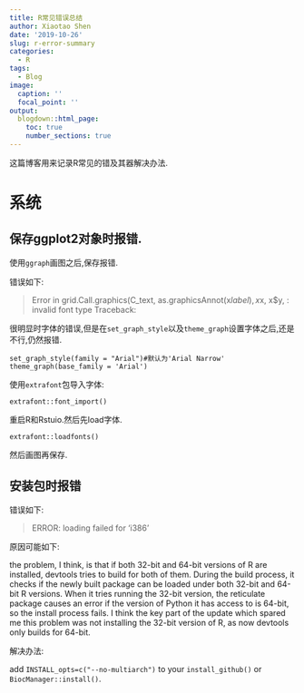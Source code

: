 ```yaml
---
title: R常见错误总结
author: Xiaotao Shen
date: '2019-10-26'
slug: r-error-summary
categories:
  - R
tags:
  - Blog
image:
  caption: ''
  focal_point: ''
output:
  blogdown::html_page:
    toc: true
    number_sections: true
---
```


这篇博客用来记录R常见的错及其器解决办法.

# 系统

## 保存ggplot2对象时报错.

使用`ggraph`画图之后,保存报错.

错误如下:

> Error in grid.Call.graphics(C_text, as.graphicsAnnot(x$label), x$x, x$y, : invalid font type Traceback:

很明显时字体的错误,但是在`set_graph_style`以及`theme_graph`设置字体之后,还是不行,仍然报错.

```
set_graph_style(family = "Arial")#默认为'Arial Narrow'
theme_graph(base_family = 'Arial')
```

使用`extrafont`包导入字体:

```
extrafont::font_import()
```

重启R和Rstuio.然后先load字体.

```
extrafont::loadfonts()
```

然后画图再保存.


## 安装包时报错

错误如下:

> ERROR: loading failed for 'i386'

原因可能如下:

the problem, I think, is that if both 32-bit and 64-bit versions of R are installed, devtools tries to build for both of them. During the build process, it checks if the newly built package can be loaded under both 32-bit and 64-bit R versions. When it tries running the 32-bit version, the reticulate package causes an error if the version of Python it has access to is 64-bit, so the install process fails. I think the key part of the update which spared me this problem was not installing the 32-bit version of R, as now devtools only builds for 64-bit.

解决办法:

add `INSTALL_opts=c("--no-multiarch")` to your `install_github()` or `BiocManager::install()`.
